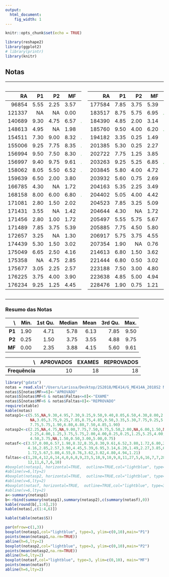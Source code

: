 ```yaml
---
output:
  html_document:
    fig_width: 1
---
```


<style>
.column-left{
  float: left;
  width: 48%;
  text-align: left;
}
.column-right{
  float: right;
  width: 48%;
  text-align: left;
}
.column-center{
  float: right;
  width: 4%;
  text-align: left;
}
.column{
  float: left;
  width: 100%;
  text-align: left;
}  
</style>

```r
knitr::opts_chunk$set(echo = TRUE)
```

```r
library(reshape2)
library(ggplot2)
# library(printr)
library(knitr)
```

## Notas

----

<div class="column-left">

|     RA|   P1|   P2|   MF|          |
|------:|----:|----:|----:|---------:|
|  96854| 5.55| 2.25| 3.57|<span style="color:orange">  </span>      |
| 121337|   NA|   NA| 0.00|<span style="color:red"> </span>  |
| 140689| 9.30| 4.75| 6.57|<span style="color:green"> APROVADO </span>   |
| 148613| 4.95|   NA| 1.98|<span style="color:red"> </span>  |
| 154511| 7.30| 9.00| 8.32|<span style="color:green"> APROVADO </span>   |
| 155006| 9.25| 7.75| 8.35|<span style="color:green"> APROVADO </span>   |
| 156994| 9.50| 7.50| 8.30|<span style="color:green"> APROVADO </span>   |
| 156997| 9.40| 9.75| 9.61|<span style="color:green"> APROVADO </span>   |
| 158062| 8.05| 5.50| 6.52|<span style="color:green"> APROVADO </span>   |
| 159639| 6.50| 2.00| 3.80|<span style="color:orange">  </span>      |
| 166785| 4.30|   NA| 1.72|<span style="color:red"> </span>  |
| 168158| 8.00| 6.00| 6.80|<span style="color:green"> APROVADO </span>   |
| 171081| 2.80| 1.50| 2.02|<span style="color:orange">  </span>      |
| 171431| 3.55|   NA| 1.42|<span style="color:red"> </span>  |
| 171456| 2.80| 1.00| 1.72|<span style="color:red"> </span>  |
| 171489| 7.85| 3.75| 5.39|<span style="color:red"> </span>  |
| 172657| 3.25|   NA| 1.30|<span style="color:red"> </span>  |
| 174439| 5.30| 1.50| 3.02|<span style="color:orange">  </span>      |
| 175049| 6.65| 2.50| 4.16|<span style="color:red"> </span>  |
| 175358|   NA| 4.75| 2.85|<span style="color:red"> </span>  |
| 175677| 3.05| 2.25| 2.57|<span style="color:orange">  </span>      |
| 176225| 3.75| 4.00| 3.90|<span style="color:orange">  </span>      |
| 176234| 9.25| 1.25| 4.45|<span style="color:red"> </span>  |
</div>

<div class="column-center">

</div>

<div class="column-right">
|     RA|   P1|   P2|   MF|          |
|------:|----:|----:|----:|---------:|
| 177584| 7.85| 3.75| 5.39|<span style="color:orange">  </span>      |
| 183517| 8.75| 5.75| 6.95|<span style="color:green"> APROVADO </span>   |
| 184390| 4.85| 2.00| 3.14|<span style="color:red"> </span>  |
| 185760| 9.50| 4.00| 6.20|<span style="color:green"> APROVADO </span>   |
| 194182| 3.35| 0.25| 1.49|<span style="color:red"> </span>  |
| 201385| 5.30| 0.25| 2.27|<span style="color:orange">  </span>      |
| 202722| 7.75| 1.25| 3.85|<span style="color:orange">  </span>      |
| 203263| 9.25| 5.25| 6.85|<span style="color:green"> APROVADO </span>   |
| 203845| 5.80| 4.00| 4.72|<span style="color:orange">  </span>      |
| 203932| 5.60| 0.75| 2.69|<span style="color:red"> </span>  |
| 204163| 5.35| 2.25| 3.49|<span style="color:orange">  </span>      |
| 204402| 5.05| 4.00| 4.42|<span style="color:orange">  </span>      |
| 204523| 7.85| 3.25| 5.09|<span style="color:red"> </span>  |
| 204644| 4.30|   NA| 1.72|<span style="color:red"> </span>  |
| 205497| 5.55| 5.75| 5.67|<span style="color:orange">  </span>      |
| 205885| 7.75| 4.50| 5.80|<span style="color:orange">  </span>      |
| 206917| 5.75| 3.75| 4.55|<span style="color:orange">  </span>      |
| 207354| 1.90|   NA| 0.76|<span style="color:red"> </span>  |
| 214613| 6.80| 1.50| 3.62|<span style="color:red"> </span>  |
| 221444| 6.80| 0.50| 3.02|<span style="color:orange">  </span>      |
| 223188| 7.50| 3.00| 4.80|<span style="color:orange">  </span>      |
| 223638| 4.85| 5.00| 4.94|<span style="color:orange">  </span>      |
| 228476| 1.90| 0.75| 1.21|<span style="color:red"> </span>  |
</div>

<div class="column">

----

### Resumo das Notas 

\    | Min.| 1st Qu.| Median| Mean| 3rd Qu.| Max.|
----:|----:|-------:|------:|----:|-------:|----:|
**P1** | 1.90|    4.71|   5.78| 6.13|    7.85| 9.50|
**P2** | 0.25|    1.50|   3.75| 3.55|    4.88| 9.75|
**MF** | 0.00|    2.35|   3.88| 4.15|    5.60| 9.61|

\    | APROVADOS | EXAMES | REPROVADOS | 
----:|----------:|-------:|-----------:|
**Frequência**|        10 |     18 |         18 | 

```r
library("gdata")
notas = read.xls("/Users/Larissa/Desktop/2S2018/ME414/G_ME414A_2018S2 Notas.xls",sheet=2,header = TRUE)
notas$S[notas$MF>=6]<-"APROVADO"
notas$S[notas$MF<6 & notas$Faltas<=8]<-"EXAME"
notas$S[notas$MF<6 & notas$Faltas>8]<-"REPROVADO"
require(xtable)
kable(notas)
notasp1<-c(5.55,NA,9.30,4.95,7.30,9.25,9.50,9.40,8.05,6.50,4.30,8.00,2.80,3.55,2.80,7.85,3.25,5.30,6.65,
           NA,3.05,3.75,9.25,7.85,8.75,4.85,9.50,3.35,5.30,7.75,9.25,5.80,5.60,5.35,5.05,7.85,4.30,5.55,
           7.75,5.75,1.90,6.80,6.80,7.50,4.85,1.90)
notasp2<-c(2.25,NA,4.75,NA,9.00,7.75,7.50,9.75,5.50,2.00,NA,6.00,1.50,NA,1.00,3.75,NA,1.50,2.50,4.75,
           2.25,4.00,1.25,3.75,5.75,2.00,4.00,0.25,0.25,1.25,5.25,4.00,0.75,2.25,4.00,3.25,NA,5.75,
           4.50,3.75,NA,1.50,0.50,3.00,5.00,0.75)
notasf<-c(3.57,0.00,6.57,1.98,8.32,8.35,8.30,9.61,6.52,3.80,1.72,6.80,2.02,1.42,1.72,5.39,1.30,3.02,
          4.16,2.85,2.57,3.90,4.45,5.39,6.95,3.14,6.20,1.49,2.27,3.85,6.85,4.72,2.69,3.49,4.42,5.09,
          1.72,5.67,5.80,4.55,0.76,3.62,3.02,4.80,4.94,1.21)
faltas<-c(1,28,4,12,6,14,4,0,6,8,9,23,5,18,9,10,9,8,11,27,5,6,16,7,7,28,6,9,6,7,1,1,9,6,8,14,25,4,7,4,
          12,11,6,7,6,10)
#boxplot(notasp1, horizontal=TRUE,  outline=TRUE,col="lightblue", type=3, ylim=c(0,10))
#abline(v=6,lty=2)
#boxplot(notasp2, horizontal=TRUE,  outline=TRUE,col="lightblue", type=3, ylim=c(0,10))
#abline(v=6,lty=2)
#boxplot(notasf, horizontal=TRUE,  outline=TRUE,col="lightblue", type=3, ylim=c(0,10))
#abline(v=6,lty=2)
a<-summary(notasp1)
b<-rbind(summary(notasp1),summary(notasp2),c(summary(notasf),0))
kable(round(b[,1:6],2))
kable(notas[,c(1:4,6)])
```

```r
kable(table(notas$S))
```

```r
par(mfrow=c(1,3))
boxplot(notasp1,col="lightblue", type=3, ylim=c(0,10),main="P1")
points(mean(notasp1,na.rm=TRUE))
abline(h=6,lty=2)
boxplot(notasp2,col="lightblue", type=3, ylim=c(0,10),main="P2")
points(mean(notasp2,na.rm=TRUE))
abline(h=6,lty=2)
boxplot(notasf,col="lightblue", type=3, ylim=c(0,10), main="MF")
points(mean(notasf))
abline(h=6,lty=2)
```

</div>

